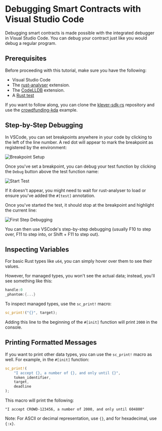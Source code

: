 # Debugging Smart Contracts with Visual Studio Code

Debugging smart contracts is made possible with the integrated debugger in Visual Studio Code. You can debug your contract just like you would debug a regular program.

## Prerequisites

Before proceeding with this tutorial, make sure you have the following:

- Visual Studio Code
- The [rust-analyser](https://marketplace.visualstudio.com/items?itemName=matklad.rust-analyzer) extension.
- The [CodeLLDB](https://marketplace.visualstudio.com/items?itemName=vadimcn.vscode-lldb) extension.
- A [Rust test](rust-testing-framework.md)

If you want to follow along, you can clone the [klever-sdk-rs](https://github.com/klever-io/klever-vm-sdk-rs) repository and use the [crowdfunding-kda](https://github.com/klever-io/klever-vm-sdk-rs/tree/master/contracts/examples/crowdfunding-kda) example.

## Step-by-Step Debugging

In VSCode, you can set breakpoints anywhere in your code by clicking to the left of the line number. A red dot will appear to mark the breakpoint as registered by the environment:

![Breakpoint Setup](/developers/sc-debugging/breakpoint_setup.png)

Once you've set a breakpoint, you can debug your test function by clicking the `Debug` button above the test function name:

![Start Test](/developers/sc-debugging/start_test.png)

If it doesn't appear, you might need to wait for rust-analyser to load or ensure you've added the `#[test]` annotation.

Once you've started the test, it should stop at the breakpoint and highlight the current line:

![First Step Debugging](/developers/sc-debugging/first_step_debugging.png)

You can then use VSCode's step-by-step debugging (usually F10 to step over, F11 to step into, or Shift + F11 to step out).

## Inspecting Variables

For basic Rust types like `u64`, you can simply hover over them to see their values.

However, for managed types, you won't see the actual data; instead, you'll see something like this:

```rust
handle:0
_phantom:{...}
```

To inspect managed types, use the `sc_print!` macro:

```rust
sc_print!("{}", target);
```

Adding this line to the beginning of the `#[init]` function will print `2000` in the console.

## Printing Formatted Messages

If you want to print other data types, you can use the `sc_print!` macro as well. For example, in the `#[init]` function:

```rust
sc_print!(
    "I accept {}, a number of {}, and only until {}",
    token_identifier,
    target,
    deadline
);
```

This macro will print the following:

`"I accept CROWD-123456, a number of 2000, and only until 604800"`

Note: For ASCII or decimal representation, use `{}`, and for hexadecimal, use `{:x}`.
